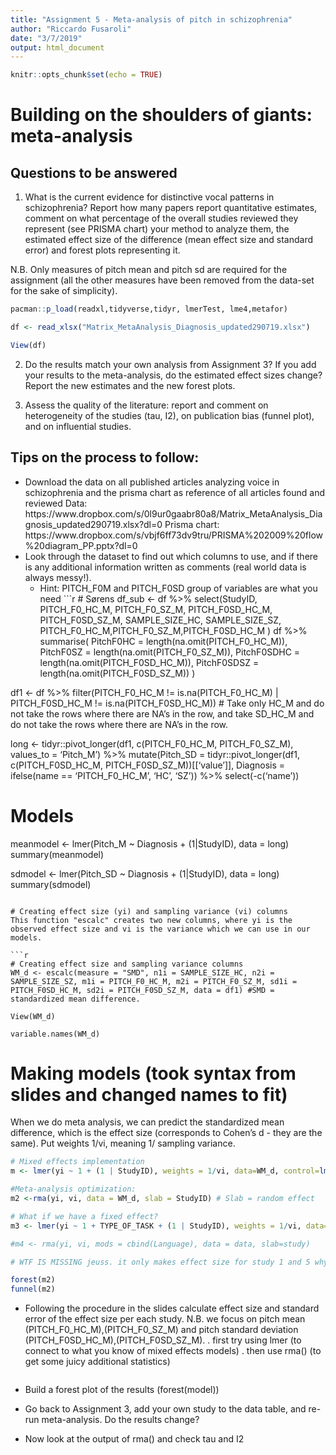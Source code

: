 ```yaml
---
title: "Assignment 5 - Meta-analysis of pitch in schizophrenia"
author: "Riccardo Fusaroli"
date: "3/7/2019"
output: html_document
---
```


```r
knitr::opts_chunk$set(echo = TRUE)
```

# Building on the shoulders of giants: meta-analysis
## Questions to be answered

1. What is the current evidence for distinctive vocal patterns in schizophrenia? Report how many papers report quantitative estimates, comment on what percentage of the overall studies reviewed they represent (see PRISMA chart) your method to analyze them, the estimated effect size of the difference (mean effect size and standard error) and forest plots representing it. 

N.B. Only measures of pitch mean and pitch sd are required for the assignment (all the other measures have been removed from the data-set for the sake of simplicity). 

```r
pacman::p_load(readxl,tidyverse,tidyr, lmerTest, lme4,metafor)

df <- read_xlsx("Matrix_MetaAnalysis_Diagnosis_updated290719.xlsx")

View(df)
```

2. Do the results match your own analysis from Assignment 3? If you add your results to the meta-analysis, do the estimated effect sizes change? Report the new estimates and the new forest plots.

3. Assess the quality of the literature: report and comment on heterogeneity of the studies (tau, I2), on publication bias (funnel plot), and on influential studies.

## Tips on the process to follow:

- Download the data on all published articles analyzing voice in schizophrenia and the prisma chart as reference of all articles found and reviewed
Data: https://www.dropbox.com/s/0l9ur0gaabr80a8/Matrix_MetaAnalysis_Diagnosis_updated290719.xlsx?dl=0
Prisma chart: https://www.dropbox.com/s/vbjf6ff73dv9tru/PRISMA%202009%20flow%20diagram_PP.pptx?dl=0 
- Look through the dataset to find out which columns to use, and if there is any additional information written as comments (real world data is always messy!).
    * Hint: PITCH_F0M and PITCH_F0SD group of variables are what you need
```r

# Sørens
df_sub <- df %>% select(StudyID,
                        PITCH_F0_HC_M,
                        PITCH_F0_SZ_M,
                        PITCH_F0SD_HC_M,
                        PITCH_F0SD_SZ_M, 
                        SAMPLE_SIZE_HC, SAMPLE_SIZE_SZ, PITCH_F0_HC_M,PITCH_F0_SZ_M,PITCH_F0SD_HC_M
                        )
df %>% summarise(
  PitchF0HC = length(na.omit(PITCH_F0_HC_M)),
  PitchF0SZ = length(na.omit(PITCH_F0_SZ_M)),
  PitchF0SDHC = length(na.omit(PITCH_F0SD_HC_M)),
  PitchF0SDSZ = length(na.omit(PITCH_F0SD_SZ_M))
  )

df1 <- df %>% filter(PITCH_F0_HC_M != is.na(PITCH_F0_HC_M) | PITCH_F0SD_HC_M != is.na(PITCH_F0SD_HC_M)) # Take only HC_M and do not take the rows where there are NA's in the row, and take SD_HC_M and do not take the rows where there are NA's in the row.

long <-
  tidyr::pivot_longer(df1, c(PITCH_F0_HC_M, PITCH_F0_SZ_M), values_to = 'Pitch_M') %>% 
  mutate(Pitch_SD = tidyr::pivot_longer(df1, c(PITCH_F0SD_HC_M, PITCH_F0SD_SZ_M))[['value']],
         Diagnosis = ifelse(name == 'PITCH_F0_HC_M', 'HC', 'SZ')) %>% 
  select(-c('name'))

# Models
meanmodel <- lmer(Pitch_M ~ Diagnosis + (1|StudyID), data = long)
summary(meanmodel)

sdmodel <- lmer(Pitch_SD ~ Diagnosis + (1|StudyID), data = long)
summary(sdmodel)

```

# Creating effect size (yi) and sampling variance (vi) columns
This function "escalc" creates two new columns, where yi is the observed effect size and vi is the variance which we can use in our models. 

```r
# Creating effect size and sampling variance columns
WM_d <- escalc(measure = "SMD", n1i = SAMPLE_SIZE_HC, n2i = SAMPLE_SIZE_SZ, m1i = PITCH_F0_HC_M, m2i = PITCH_F0_SZ_M, sd1i = PITCH_F0SD_HC_M, sd2i = PITCH_F0SD_SZ_M, data = df1) #SMD = standardized mean difference.

View(WM_d)

variable.names(WM_d)
```

# Making models (took syntax from slides and changed names to fit) 
When we do meta analysis, we can predict the standardized mean difference, which is the effect size (corresponds to Cohen's d - they are the same). Put weights 1/vi, meaning 1/ sampling variance.

```r
# Mixed effects implementation
m <- lmer(yi ~ 1 + (1 | StudyID), weights = 1/vi, data=WM_d, control=lmerControl(check.nobs.vs.nlev="ignore", check.nobs.vs.nRE="ignore")) #Hessian is numerically singular: parameters are not uniquely determinedModel may not have converged with 1 eigenvalue close to zero: 7.2e-10

#Meta-analysis optimization:
m2 <-rma(yi, vi, data = WM_d, slab = StudyID) # Slab = random effect

# What if we have a fixed effect?
m3 <- lmer(yi ~ 1 + TYPE_OF_TASK + (1 | StudyID), weights = 1/vi, data=WM_d, control=lmerControl(check.nobs.vs.nlev="ignore", check.nobs.vs.nRE="ignore"))

#m4 <- rma(yi, vi, mods = cbind(Language), data = data, slab=study)

# WTF IS MISSING jeuss. it only makes effect size for study 1 and 5 why?


```


```r
forest(m2)
funnel(m2)
```

- Following the procedure in the slides calculate effect size and standard error of the effect size per each study. N.B. we focus on pitch mean (PITCH_F0_HC_M),(PITCH_F0_SZ_M) and pitch standard deviation (PITCH_F0SD_HC_M),(PITCH_F0SD_SZ_M).
 . first try using lmer (to connect to what you know of mixed effects models)
 . then use rma() (to get some juicy additional statistics)
 
```r

```

- Build a forest plot of the results (forest(model))
 
- Go back to Assignment 3, add your own study to the data table, and re-run meta-analysis. Do the results change?

- Now look at the output of rma() and check tau and I2